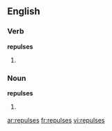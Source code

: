 ==English==

===Verb===
'''repulses'''

# {{third-person singular of|[[repulse]]}}

===Noun===
'''repulses'''

# {{plural of|[[repulse]]}}

[[ar:repulses]]
[[fr:repulses]]
[[vi:repulses]]